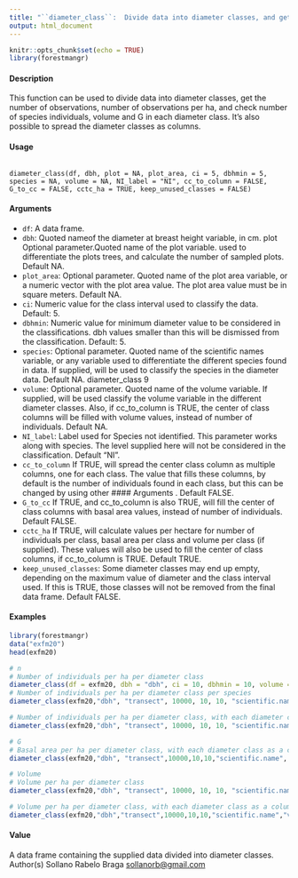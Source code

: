 ```yaml
---
title: "``diameter_class``:  Divide data into diameter classes, and get number of observations"
output: html_document
---
```


```r
knitr::opts_chunk$set(echo = TRUE)
library(forestmangr)
```


#### Description

This function can be used to divide data into diameter classes, get the number of observations,
number of observations per ha, and check number of species individuals, volume and G in each
diameter class. It’s also possible to spread the diameter classes as columns.

#### Usage

<pre><code>
diameter_class(df, dbh, plot = NA, plot_area, ci = 5, dbhmin = 5,
species = NA, volume = NA, NI_label = "NI", cc_to_column = FALSE,
G_to_cc = FALSE, cctc_ha = TRUE, keep_unused_classes = FALSE)
</code></pre>

#### Arguments 

* ``df``: A data frame.
* ``dbh``: Quoted nameof the diameter at breast height variable, in cm.
plot Optional parameter.Quoted name of the plot variable. used to differentiate the
plots trees, and calculate the number of sampled plots. Default NA.
* ``plot_area``:  Optional parameter. Quoted name of the plot area variable, or a numeric vector with the plot area value. The plot area value must be in square meters. Default NA.
* ``ci``: Numeric value for the class interval used to classify the data. Default: 5.
* `` dbhmin``: Numeric value for minimum diameter value to be considered in the classifications.
dbh values smaller than this will be dismissed from the classification.
Default: 5.
* ``species ``:  Optional parameter. Quoted name of the scientific names variable, or any variable used to differentiate the different species found in data. If supplied, will be used to classify the species in the diameter data. Default NA.
diameter_class 9
* ``volume``:  Optional parameter. Quoted name of the volume variable. If supplied, will be used classify the volume variable in the different diameter classes. Also, if cc_to_column is TRUE, the center of class columns will be filled with volume
values, instead of number of individuals. Default NA.
* ``NI_label``: Label used for Species not identified. This parameter works along with species.
The level supplied here will not be considered in the classification. Default
"NI".
* ``cc_to_column`` If TRUE, will spread the center class column as multiple columns, one for each class. The value that fills these columns, by default is the number of individuals
found in each class, but this can be changed by using other #### Arguments . Default FALSE.
* ``G_to_cc`` If TRUE, and cc_to_column is also TRUE, will fill the center of class columns with basal area values, instead of number of individuals. Default FALSE.
* ``cctc_ha`` If TRUE, will calculate values per hectare for number of individuals per class, basal area per class and volume per class (if supplied). These values will also be
used to fill the center of class columns, if cc_to_column is TRUE. Default TRUE.
* ``keep_unused_classes``: Some diameter classes may end up empty, depending on the maximum value of diameter and the class interval used. If this is TRUE, those classes will not be
removed from the final data frame. Default FALSE.



#### Examples
```r
library(forestmangr)
data("exfm20")
head(exfm20)
```

```r
# n
# Number of individuals per ha per diameter class
diameter_class(df = exfm20, dbh = "dbh", ci = 10, dbhmin = 10, volume = "vol")
# Number of individuals per ha per diameter class per species
diameter_class(exfm20,"dbh", "transect", 10000, 10, 10, "scientific.name")
```

```r

# Number of individuals per ha per diameter class, with each diameter class as a column
diameter_class(exfm20,"dbh", "transect", 10000, 10, 10, "scientific.name", cc_to_column=TRUE)
```

```r
# G
# Basal area per ha per diameter class, with each diameter class as a column
diameter_class(exfm20,"dbh", "transect",10000,10,10,"scientific.name", cc_to_column=TRUE,G_to_cc=FALSE)
```

```r
# Volume
# Volume per ha per diameter class
diameter_class(exfm20,"dbh", "transect", 10000, 10, 10, "scientific.name",volume = "vol")
```

```r
# Volume per ha per diameter class, with each diameter class as a column
diameter_class(exfm20,"dbh","transect",10000,10,10,"scientific.name","vol",cc_to_column=TRUE)
```

#### Value
A data frame containing the supplied data divided into diameter classes.
Author(s)
Sollano Rabelo Braga <sollanorb@gmail.com>